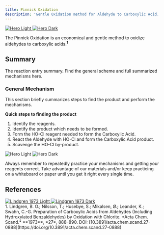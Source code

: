 ```yaml
---
title: Pinnick Oxidation
description: 'Gentle Oxidation method for Aldehyde to Carboxylic Acid.'
---
```


<a href="" target="_blank" rel="noopener noreferrer">
  <img
    noZoom
    className="block dark:hidden -mt-0"
    src="/reactions/pinnick-oxidation-images/overviewpinlight.png"
    alt="Hero Light"
  />
  <img
    noZoom
    className="hidden dark:block -mt-0"
    src="/reactions/pinnick-oxidation-images/overviewpindark.png"
    alt="Hero Dark"
  />
</a>

The Pinnick Oxidation is an economical and gentle method to oxidize aldehydes to carboxylic
acids.<sup>**1**</sup>

## Summary

The reaction entry summary. Find the general scheme and full summarized mechanisms here.

### General Mechanism

This section briefly summarizes steps to find the product and perform the mechanisms.

**Quick steps to finding the product**
1. Identify the reagents.
2. Identify the product which needs to be formed.
3. Form the HO-Cl reagent needed to form the Carboxylic Acid.
4. React the Aldehyde with HO-Cl and form the Carboxylic Acid product.
5. Scavenge the HO-Cl by-product.

<Accordion title="Full Aldehyde to Carboxylic Acid">
  
<img
        className="block dark:hidden"
        src="/reactions/pinnick-oxidation-images/fulllight.png"
        alt="Hero Light"
        title=""
      />
      <img
        className="hidden dark:block"
        src="/reactions/pinnick-oxidation-images/fulldark.png"
        alt="Hero Dark"
        title=""
      />

</Accordion>

<Tip>Always remember to repeatedly practice your mechanisms and getting your reagents correct. Take advantage of our materials and/or keep practicing on a whiteboard or paper until you get it right every single time. </Tip>

## References

<div>
  <a 
    href="https://doi.org/10.3891/acta.chem.scand.27-0888" 
    target="_blank" 
    rel="noopener noreferrer"
  >
    <img
      noZoom
      class="block dark:hidden"
      src="/reactions/pinnick-oxidation-images/overviewpinlight.png"
      alt="Lindgren 1973 Light"
    />
    <img
      noZoom
      class="hidden dark:block"
      src="/reactions/pinnick-oxidation-images/overviewpindark.png"
      alt="Lindgren 1973 Dark"
    />
  </a>
</div>
1. Lindgren, B. O.; Nilsson, T.; Husebye, S.; Mikalsen, Ø.; Leander, K.; Swahn, C.-G. Preparation of Carboxylic Acids from Aldehydes (Including Hydroxylated Benzaldehydes) by Oxidation with Chlorite. *Acta Chem. Scand.* **1973**, *27*, 888–890. DOI: [10.3891/acta.chem.scand.27-0888](https://doi.org/10.3891/acta.chem.scand.27-0888)
